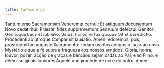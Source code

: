 ```yaml
---
title: Tantum ergo
---
```


<div class="grid grid-cols-2 gap-5">
    <span class="text-justify">
      Tantum ergo Sacramentum Veneremur cernui: Et antiquum documentum Novo
      cedat ritui: Præstet fides supplementum Sensuum defectui. Genitori,
      Genitoque Laus et iubilatio, Salus, honor, virtus quoque Sit et
      benedictio: Procedenti ab utroque Compar sit laudatio. Amen.
    </span>
    <span class="text-justify">
      Adoremos, pois, prostrados tão augusto Sacramento: cedam os ritos antigos
      o lugar ao novo Mystério e que a fé supra a fraqueza dos nossos sentidos.
      Glória, honra, louvor, poder, acção de graças e bênçãos sejam dadas ao
      Pai, e ao Filho: e dêem-se iguais louvores Àquele que procede de um e do
      outro. Amen.
    </span>
</div>

